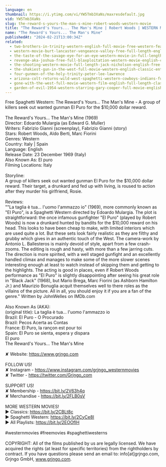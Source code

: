 ```yaml
---
language: en
thumbnail: https://i.ytimg.com/vi/YW5Tmb3XaNs/maxresdefault.jpg
vid: YW5Tmb3XaNs
slug: the-reward-s-yours-the-man-s-mine-robert-woods-western-movie
title: "The Reward's Yours... The Man's Mine | Robert Woods | WESTERN MOVIE"
name: "The Reward's Yours... The Man's Mine"
publishedAt: "2024-02-21T13:00:34Z"
related:
  - two-brothers-in-trinity-western-english-full-movie-free-western-feature-film-spaghetti-western
  - western-movie-burt-lancaster-vengeance-valley-free-full-length-english-classic-cowboy-film
  - the-taste-of-the-savage-eye-for-an-eye-western-movie-in-full-length-english-free-feature-film
  - revenge-aka-joshua-free-full-blaxploitation-western-movie-english-classic-feature-film
  - the-shooting-western-movie-full-length-jack-nicholson-english-free-full-westerns
  - the-shakiest-gun-in-the-west-full-movie-western-english-classic-entire-film-full-free-movies
  - four-gunmen-of-the-holy-trinity-peter-lee-lawrence
  - arizona-colt-returns-wild-west-spaghetti-western-cowboys-indians-full-length
  - gone-with-the-west-full-movie-western-film-english-full-length-classic-movie-watchfree
  - garden-of-evil-1954-western-starring-gary-cooper-full-movie-english-full-free-western-movies
---
```


Free Spaghetti Western: The Reward's Yours... The Man's Mine - A group of killers seek out wanted gunman El Puro for the $10,000 dollar reward.<br />
<br />
The Reward's Yours... The Man's Mine (1969)<br />
Director: Edoardo Mulargia (as Edward G. Muller)<br />
Writers: Fabrizio Gianni (screenplay), Fabrizio Gianni (story) <br />
Stars: Robert Woods, Aldo Berti, Marc Fiorini <br />
Genres: Western <br />
Country: Italy | Spain<br />
Language: English<br />
Release Date: 23 December 1969 (Italy) <br />
Also Known As: El puro <br />
Filming Locations: Italy <br />
<br />
Storyline:<br />
A group of killers seek out wanted gunman El Puro for the $10,000 dollar reward. Their target, a drunkard and fed up with living, is roused to action after they murder his girlfriend, Rosie.<br />
<br />
Reviews: <br />
""La taglia è tua... l'uomo l'ammazzo io" (1969), more commonly known as "El Puro", is a Spaghetti Western directed by Edoardo Mulargia. The plot is straightforward: the once infamous gunfighter "El Puro" (played by Robert Woods) is now a drunkard hunted by bandits for the $10,000 reward on his head. This looks to have been cheap to make, with limited interiors which are used quite a lot. But these sets look fairly realistic as they are filthy and grubby which gives in an authentic touch of the West. The camera-work by Antonio L. Ballesteros is mainly devoid of style, apart from a few crash-zooms. The editing is rough and hasty, with more than a few jarring cuts. The direction is more spirited, with a well staged gunfight and an excellently handled climax and manages to make some of the more slower scenes interesting enough at least to watch instead of skipping them and getting to the highlights. The acting is good in places, even if Robert Woods performance as "El Puro" is slightly disappointing after seeing his great role in "Black Jack" (1968), but Mario Brega, Marc Fiorini (as Ashborn Hamilton Jr.) and Maurizio Bonuglia acquit themselves well to there roles as the villains of the picture. All in all, you should enjoy it if you are a fan of the genre." Written by JohnWelles on IMDb.com<br />
<br />
Also Known As (AKA):<br />
(original title): La taglia è tua... l'uomo l'ammazzo io<br />
Brazil: El Puro - O Procurado<br />
Brazil: Pecos Acerta as Contas<br />
France: El Puro, la rançon est pour toi<br />
Spain: El Puro se sienta, espera y dispara<br />
 El puro<br />
 The Reward's Yours... The Man's Mine<br />
<br />
✘ Website: https://www.grjngo.com<br />
<br />
FOLLOW US!<br />
✘ Instagram - https://www.instagram.com/grjngo_westernmovies<br />
✘ Twitter - https://twitter.com/Grjngo_com<br />
<br />
SUPPORT US!<br />
✘ Membership - https://bit.ly/2V63h4q<br />
✘ Merchandise - https://bit.ly/2FLB0sV<br />
<br />
MORE WESTERN MOVIES! <br />
► Classics: https://bit.ly/2CBLt8c <br />
► Spaghetti Western: https://bit.ly/2CyCe8I <br />
► All Playlists: https://bit.ly/2EOOfIH <br />
<br />
#westernmovies #freemovies #spaghettiwesterns<br />
<br />
COPYRIGHT: All of the films published by us are legally licensed. We have acquired the rights (at least for specific territories) from the rightholders by contract. If you have questions please send an email to: info[at]grjngo.com, Grjngo GmbH, www.grjngo.com.